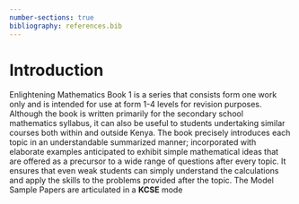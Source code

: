 ```yaml
---
number-sections: true
bibliography: references.bib
---
```


# Introduction {.unnumbered}

Enlightening Mathematics Book 1 is a series that consists form one work only and is intended for use at form 1-4 levels for revision purposes. Although the book is written primarily for the secondary school mathematics syllabus, it can also be useful to students undertaking similar courses both within and outside Kenya.
The book precisely introduces each topic in an understandable summarized manner; incorporated with elaborate examples anticipated to exhibit simple mathematical ideas that are offered as a precursor to a wide range of questions after every topic. It ensures that even weak students can simply understand the calculations and apply the skills to the problems provided after the topic.
The Model Sample Papers are articulated in a **KCSE** mode